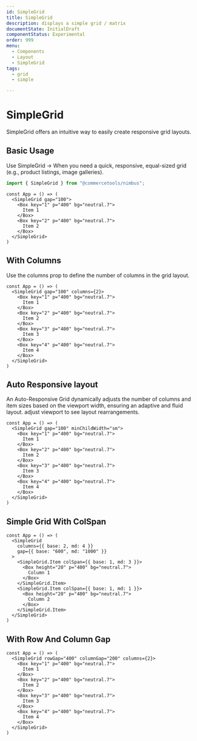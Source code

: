 ```yaml
---
id: SimpleGrid
title: SimpleGrid
description: displays a simple grid / matrix
documentState: InitialDraft
componentStatus: Experimental
order: 999
menu:
  - Components
  - Layout
  - SimpleGrid
tags:
  - grid
  - simple

---
```


# SimpleGrid

SimpleGrid offers an intuitive way to easily create responsive grid layouts.

## Basic Usage

Use SimpleGrid → When you need a quick, responsive, equal-sized grid (e.g.,
product listings, image galleries).

```jsx
import { SimpleGrid } from "@commercetools/nimbus";
```

```jsx-live
const App = () => (
  <SimpleGrid gap="100">
    <Box key="1" p="400" bg="neutral.7">
      Item 1
    </Box>
    <Box key="2" p="400" bg="neutral.7">
      Item 2
    </Box>
  </SimpleGrid>
)
```

## With Columns

Use the columns prop to define the number of columns in the grid layout.

```jsx-live
const App = () => (
  <SimpleGrid gap="100" columns={2}>
    <Box key="1" p="400" bg="neutral.7">
      Item 1
    </Box>
    <Box key="2" p="400" bg="neutral.7">
      Item 2
    </Box>
    <Box key="3" p="400" bg="neutral.7">
      Item 3
    </Box>
    <Box key="4" p="400" bg="neutral.7">
      Item 4
    </Box>
  </SimpleGrid>
)
```

## Auto Responsive layout

An Auto-Responsive Grid dynamically adjusts the number of columns and item sizes
based on the viewport width, ensuring an adaptive and fluid layout. adjust
viewport to see layout rearrangements.

```jsx-live
const App = () => (
  <SimpleGrid gap="100" minChildWidth="sm">
    <Box key="1" p="400" bg="neutral.7">
      Item 1
    </Box>
    <Box key="2" p="400" bg="neutral.7">
      Item 2
    </Box>
    <Box key="3" p="400" bg="neutral.7">
      Item 3
    </Box>
    <Box key="4" p="400" bg="neutral.7">
      Item 4
    </Box>
  </SimpleGrid>
)
```

## Simple Grid With ColSpan

```jsx-live
const App = () => (
  <SimpleGrid
    columns={{ base: 2, md: 4 }}
    gap={{ base: "600", md: "1000" }}
  >
    <SimpleGrid.Item colSpan={{ base: 1, md: 3 }}>
      <Box height="20" p="400" bg="neutral.7">
        Column 1
      </Box>
    </SimpleGrid.Item>
    <SimpleGrid.Item colSpan={{ base: 1, md: 1 }}>
      <Box height="20" p="400" bg="neutral.7">
        Column 2
      </Box>
    </SimpleGrid.Item>
  </SimpleGrid>
)
```

## With Row And Column Gap

```jsx-live
const App = () => (
  <SimpleGrid rowGap="400" columnGap="200" columns={2}>
    <Box key="1" p="400" bg="neutral.7">
      Item 1
    </Box>
    <Box key="2" p="400" bg="neutral.7">
      Item 2
    </Box>
    <Box key="3" p="400" bg="neutral.7">
      Item 3
    </Box>
    <Box key="4" p="400" bg="neutral.7">
      Item 4
    </Box>
  </SimpleGrid>
)
```

<PropTable id="SimpleGrid" />
